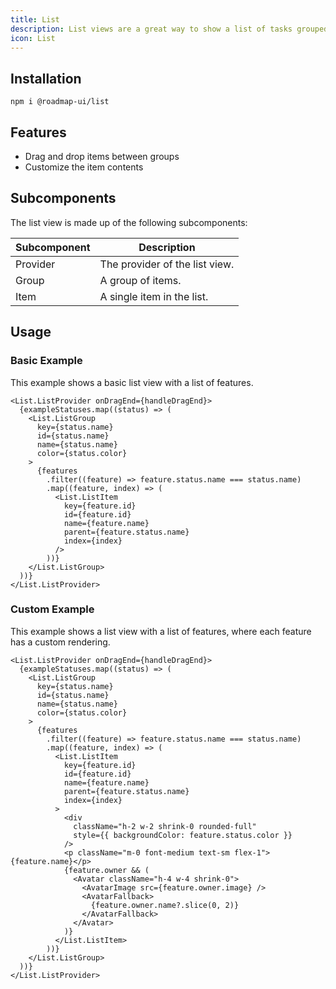 ```yaml
---
title: List
description: List views are a great way to show a list of tasks grouped by status and ranked by priority.
icon: List
---
```



<div className="not-prose w-full bg-white border rounded-xl overflow-auto" style={{ height: '32rem' }}>
  <List.Basic />
</div>

## Installation

```package-install
npm i @roadmap-ui/list
```

## Features

- Drag and drop items between groups
- Customize the item contents

## Subcomponents

The list view is made up of the following subcomponents:

| Subcomponent | Description |
| ------- | ----------- |
| Provider | The provider of the list view. |
| Group | A group of items. |
| Item | A single item in the list. |

## Usage

### Basic Example

This example shows a basic list view with a list of features.

<div className="not-prose w-full bg-white border rounded-xl overflow-auto" style={{ height: '32rem' }}>
  <List.Basic />
</div>

```tsx
<List.ListProvider onDragEnd={handleDragEnd}>
  {exampleStatuses.map((status) => (
    <List.ListGroup
      key={status.name}
      id={status.name}
      name={status.name}
      color={status.color}
    >
      {features
        .filter((feature) => feature.status.name === status.name)
        .map((feature, index) => (
          <List.ListItem
            key={feature.id}
            id={feature.id}
            name={feature.name}
            parent={feature.status.name}
            index={index}
          />
        ))}
    </List.ListGroup>
  ))}
</List.ListProvider>
```

### Custom Example

This example shows a list view with a list of features, where each feature has a custom rendering.

<div className="not-prose w-full bg-white border rounded-xl overflow-auto" style={{ height: '32rem' }}>
  <List.Custom />
</div>

```tsx
<List.ListProvider onDragEnd={handleDragEnd}>
  {exampleStatuses.map((status) => (
    <List.ListGroup
      key={status.name}
      id={status.name}
      name={status.name}
      color={status.color}
    >
      {features
        .filter((feature) => feature.status.name === status.name)
        .map((feature, index) => (
          <List.ListItem
            key={feature.id}
            id={feature.id}
            name={feature.name}
            parent={feature.status.name}
            index={index}
          >
            <div
              className="h-2 w-2 shrink-0 rounded-full"
              style={{ backgroundColor: feature.status.color }}
            />
            <p className="m-0 font-medium text-sm flex-1">{feature.name}</p>
            {feature.owner && (
              <Avatar className="h-4 w-4 shrink-0">
                <AvatarImage src={feature.owner.image} />
                <AvatarFallback>
                  {feature.owner.name?.slice(0, 2)}
                </AvatarFallback>
              </Avatar>
            )}
          </List.ListItem>
        ))}
    </List.ListGroup>
  ))}
</List.ListProvider>
```